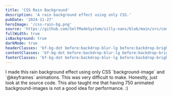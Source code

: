 ```yaml
---
title: 'CSS Rain Background'
description: 'A rain background effect using only CSS.'
pubDate: '2024-11-27'
heroImage: '/css-rain-bg.png'
source: 'https://github.com/SelfMadeSystem/silly-nans/blob/main/src/components/RainBg.tsx'
fullWidth: true
isBackground: true
darkMode: true
headerClasses: 'bf-bg-dot before:backdrop-blur-lg before:backdrop-brightness-300 before:fade-b'
contentClasses: 'bf-bg-dot before:backdrop-blur-lg before:backdrop-brightness-300 before:fade-y'
footerClasses: 'bf-bg-dot before:backdrop-blur-lg before:backdrop-brightness-300 before:fade-t-xl'
---
```



<div class="bf-bg-dot before:fade-y mx-auto w-fit max-w-lg rounded-xl p-4 pl-8 text-white before:backdrop-blur-lg before:backdrop-brightness-300">
  I made this rain background effect using only CSS `background-image` and
  `@keyframes` animations. This was very difficult to make. Honestly, just look
  at the source code. This also taught me that having 750 animated
  background-images is not a good idea for performance. :)
</div>

<div class="rain-bg absolute inset-0 -z-10 bg-black"></div>

<RainBg client:load />
